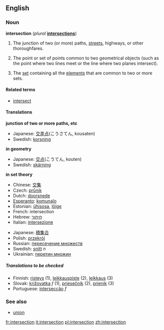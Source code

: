 ==English==

===Noun===
'''intersection''' (''plural'' '''[[intersections]]''')

# The junction of two (or more) paths, [[street]]s, highways, or other thoroughfares.
#{{geometry}} The point or set of points common to two geometrical objects (such as the point where two lines meet or the line where two planes intersect).
#{{settheory}} The [[set]] containing all the [[element]]s that are common to two or more sets.

====Related terms====
*[[intersect]]

====Translations====

'''junction of two or more paths, etc'''
{{top}}
<!--Languages from A to I go here-->
{{mid}}
<!--Languages from J to Z go here-->
*Japanese: [[交差]][[点]](こうさてん, kousaten)
*Swedish: [[korsning]] {{c}}
{{bottom}}

'''in geometry'''
{{top}}
<!--Languages from A to I go here-->
{{mid}}
<!--Languages from J to Z go here-->
*Japanese: [[交点]](こうてん, kouten)
*Swedish: [[skärning]] {{c}}
{{bottom}}

'''in set theory'''
{{top}}
<!--Languages from A to I go here-->
*Chinese: [[交集]]
*Czech: [[průnik]]
*Dutch: [[doorsnede]]
*[[Esperanto]]: [[komunaĵo]]
*Estonian: [[ühisosa]], [[lõige]]
*French: intersection {{f}}
*Hebrew: [[חיתוך]]
*Italian: [[intersezione]] {{f}}
{{mid}}
<!--Languages from J to Z go here-->
*Japanese: [[積集合]]
*Polish: [[przekrój]]
*Russian: [[пересечение множеств]]
*Swedish: [[snitt]] ''n''
*Ukrainian: [[перетин множин]]
{{bottom}}

=====Translations to be checked=====
<!--Remove this section after all translations have been put into the tables above-->
*Finnish: [[risteys]] (1), [[leikkauspiste]] (2), [[leikkaus]] (3)
*Slovak: [[križovatka]] ''f'' (1), [[priesečník]] (2), [[prienik]] (3)
*Portuguese: [[intersecção]] ''f''

===See also===
*[[union]]

[[fr:intersection]]
[[it:intersection]]
[[pl:intersection]]
[[zh:intersection]]